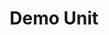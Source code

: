 ---
title: Demo Unit
order: 0
hero_image: "./assets/knotted-gun.jpg"
hero_alt: ""
hero_credit: ""
hero_background: rgb(242, 239, 228)
intro: This is the unit's tagline. It should summarise the subject of the unit in 20-50 words.
learning_objectives: These are the unit's learning objectives - a 100-200 word summary of what the reader will take away from the unit.
authors:
    - doe
---